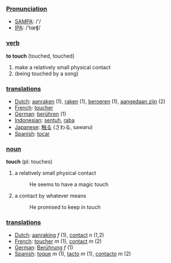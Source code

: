 ===[[Pronunciation]]===
*[[w:SAMPA|SAMPA]]: /'/
*[[w:IPA|IPA]]: /'tœʧ/

=== [[verb]] ===
'''to touch''' (touched, touched)

# make a relatively small physical contact
# (being touched by a song)

=== [[translation]]s ===
*[[Dutch]]: [[aanraken]] (1), [[raken]] (1), [[beroeren]] (1), [[aangedaan zijn]] (2)
*[[French]]: [[toucher]]
*[[German]]: [[berühren]] (1)
*[[Indonesian]]: [[sentuh]], [[raba]]
*[[Japanese]]: [[触る]] (さわる, sawaru)
*[[Spanish]]: [[tocar]]

=== [[noun]] ===
'''touch''' (pl: touches)

# a relatively small physical contact
#: He seems to have a magic touch
# a contact by whatever means
#: He promised to keep in touch

=== [[translation]]s ===
*[[Dutch]]: [[aanraking]] ''f'' (1), [[contact]] ''n'' (1,2)
*[[French]]: [[toucher]] ''m'' (1), [[contact]] ''m'' (2)
*[[German]]: [[Berührung]] ''f'' (1)
*[[Spanish]]: [[toque]] ''m'' (1), [[tacto]] ''m'' (1), [[contacto]] ''m'' (2)